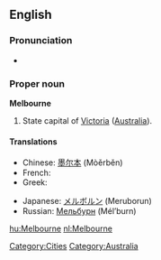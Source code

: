 ==English==

===Pronunciation===
* {{IPA|/mɛlbən̩/}}

===Proper noun===
{{wikipedia}}
'''Melbourne'''

# State capital of [[Victoria]] ([[Australia]]).

====Translations====
{{trans-top|city in Australia}}
* Chinese: [[墨尔本]] (Mòěrběn)
* French: {{t-|fr|Melbourne}}
* Greek: {{t-|el|Μελβούρνη|f|tr=Melvoúrni|sc=Grek}}
{{trans-mid}}
* Japanese: [[メルボルン]] (Meruborun)
* Russian: [[Мельбурн]] (Mél’burn) {{m}}
{{trans-bottom}}

[[Category:Cities]]
[[Category:Australia]]

[[hu:Melbourne]]
[[nl:Melbourne]]